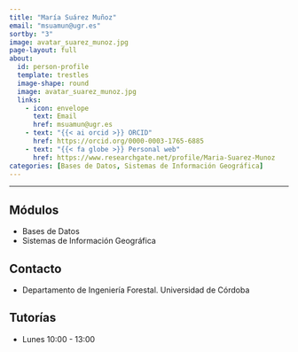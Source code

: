 ```yaml
---
title: "María Suárez Muñoz"
email: "msuamun@ugr.es"
sortby: "3"
image: avatar_suarez_munoz.jpg
page-layout: full
about: 
  id: person-profile
  template: trestles
  image-shape: round
  image: avatar_suarez_munoz.jpg
  links:
    - icon: envelope
      text: Email
      href: msuamun@ugr.es
    - text: "{{< ai orcid >}} ORCID"
      href: https://orcid.org/0000-0003-1765-6885
    - text: "{{< fa globe >}} Personal web"
      href: https://www.researchgate.net/profile/Maria-Suarez-Munoz
categories: [Bases de Datos, Sistemas de Información Geográfica]
---
```

 
<hr>

:::{#person-profile}

## Módulos 
- Bases de Datos
- Sistemas de Información Geográfica

## Contacto
- Departamento de Ingeniería Forestal. Universidad de Córdoba

## Tutorías 
- Lunes 10:00 - 13:00
:::
